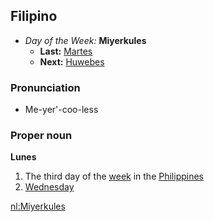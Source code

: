 ==Filipino==
*''Day of the Week:'' '''Miyerkules'''
**'''Last:''' [[Martes]]
**'''Next:''' [[Huwebes]]

===Pronunciation===
*Me-yer'-coo-less

===Proper noun===
'''Lunes'''
#The third day of the [[week]] in the [[Philippines]]
#[[Wednesday]]

[[nl:Miyerkules]]